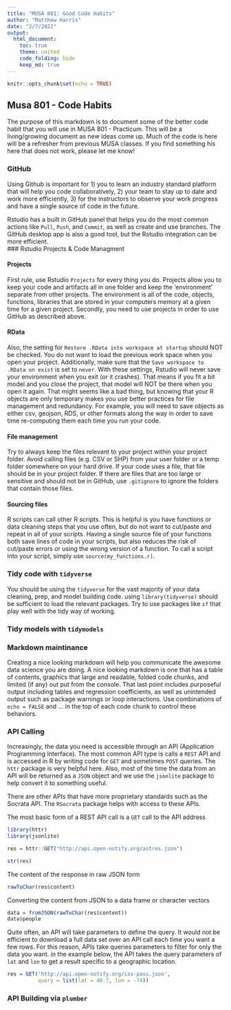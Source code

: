 ```yaml
---
title: "MUSA 801: Good Code Habits"
author: "Matthew Harris"
date: "2/7/2022"
output:
  html_document:
    toc: true
    theme: united
    code_folding: hide
    keep_md: true
---
```


```r
knitr::opts_chunk$set(echo = TRUE)
```

## Musa 801 - Code Habits

The purpose of this markdown is to document some of the better code habit that you will use in MUSA 801 - Practicum. This will be a living/growing document as new ideas come up. Much of the code is here will be a refresher from previous MUSA classes. If you find something his here that does not work, please let me know!


### GitHub

Using Github is important for 1) you to learn an industry standard platform that will help you code collaboratively, 2) your team to stay up to date and work more efficiently, 3) for the instructors to observe your work progress and have a single source of code in the future. 

Rstudio has a built in GitHub panel that helps you do the most common actions like `Pull`, `Push`, and `Commit`, as well as create and use branches. The GitHub desktop app is also a good tool, but the Rstudio integration can be more efficient.                                                                                                                                          
### Rstudio Projects & Code Managment


#### Projects

First rule, use Rstudio `Projects` for every thing you do. Projects allow you to keep your code and artifacts all in one folder and keep the 'environment' separate from other projects. The environment is all of the code, objects, functions, libraries that are stored in your computers memory at a given time for a given project. Secondly, you need to use projects in order to use GitHub as described above. 

#### RData

Also, the setting for `Restore .RData into workspace at startup` should NOT be checked. You do not want to load the previous work space when you open your project. Additionally, make sure that the `Save workspace to .RData on exist` is set to `never`. With these settings, Rstudio will never save your environment when you exit (or it crashes). That means if you fit a bit model and you close the project, that model will NOT be there when you open it again. That might seems like a bad thing, but knowing that your R objects are only temporary makes you use better practices for file management and redundancy. For example, you will need to save objects as either csv, geojson, RDS, or other formats along the way in order to save time re-computing them each time you run your code.

#### File management

Try to always keep the files relevant to your project within your project folder. Avoid calling files (e.g. CSV or SHP) from your user folder or a temp folder somewhere on your hard drive. If your code uses a file, that file should be in your project folder. If there are files that are too large or sensitive and should not be in GitHub, use `.gitignore` to ignore the folders that contain those files.  

#### Sourcing files

R scripts can call other R scripts. This is helpful is you have functions or data cleaning steps that you use often, but do not want to cut/paste and repeat in all of your scripts. Having a single source file of your functions both save lines of code in your scripts, but also reduces the risk of cut/paste errors or using the wrong version of a function. To call a script into your script, simply use `source(my_functions.r)`.

### Tidy code with `tidyverse`

You should be using the `tidyverse` for the vast majority of your data cleaning, prep, and model building code. using `library(tidyverse)` should be sufficient to load the relevant packages. Try to use packages like `sf` that play well with the tidy way of working. 

### Tidy models with `tidymodels`


### Markdown maintinance

Creating a nice looking markdown will help you communicate the awesome data science you are doing. A nice looking markdown is one that has a table of contents, graphics that large and readable, folded code chunks, and limited (if any) out put from the console. That last point includes purposeful output including tables and regression coefficients, as well as unintended output such as package warnings or loop interactions. Use combinations of `echo = FALSE` and ... in the top of each code chunk to control these behaviors. 


### API Calling

Increasingly, the data you need is accessible through an API (Application Programming Interface). The most common API type is calls a `REST` API and is accessed in R by writing code for `GET` and sometimes `POST` queries. The `httr` package is very helpful here. Also, most of the time the data from an API will be returned as a `JSON` object and we use the `jsonlite` package to help convert it to something useful. 

There are other APIs that have more proprietary standards such as the Socrata API. The `RSocrata` package helps with access to these APIs. 

The most basic form of a REST API call is a `GET` call to the API address

```r
library(httr)
library(jsonlite)

res = httr::GET("http://api.open-notify.org/astros.json")

str(res)
```


The content of the response in raw JSON form

```r
rawToChar(res$content)
```


Converting the content from JSON to a data frame or character vectors

```r
data = fromJSON(rawToChar(res$content))
data$people
```

Quite often, an API will take parameters to define the query. It would not be efficient to download a full data set over an API call each time you want a few rows. For this reason, APIs take queries parameters to filter for only the data you want. in the example below, the API takes the query parameters of `lat` and `lon` to get a result specific to a geographic location.

```r
res = GET('http://api.open-notify.org/iss-pass.json',
          query = list(lat = 40.7, lon = -74))
```


### API Building via `plumber`






